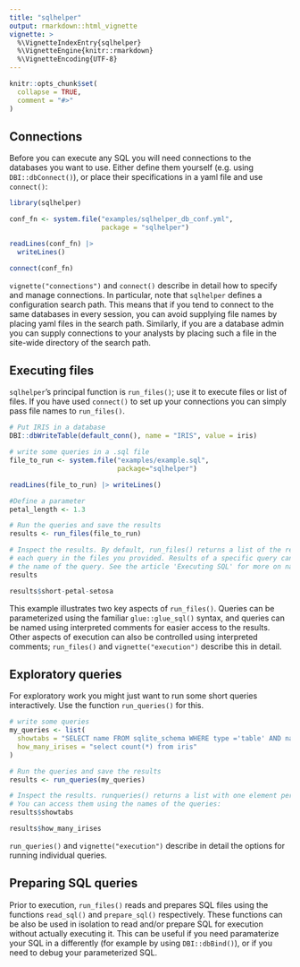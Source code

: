 ```yaml
---
title: "sqlhelper"
output: rmarkdown::html_vignette
vignette: >
  %\VignetteIndexEntry{sqlhelper}
  %\VignetteEngine{knitr::rmarkdown}
  %\VignetteEncoding{UTF-8}
---
```


```r
knitr::opts_chunk$set(
  collapse = TRUE,
  comment = "#>"
)
```


## Connections

Before you can execute any SQL you will need connections to the databases you
want to use. Either define them yourself (e.g. using `DBI::dbConnect()`), or
place their specifications in a yaml file and use `connect()`:

```r
library(sqlhelper)

conf_fn <- system.file("examples/sqlhelper_db_conf.yml",
                       package = "sqlhelper")

readLines(conf_fn) |>
  writeLines()

connect(conf_fn)
```

`vignette("connections")` and `connect()` describe in detail how to specify and manage
connections. In particular, note that `sqlhelper` defines a configuration search
path. This means that if you tend to connect to the same databases in every
session, you can avoid supplying file names by placing yaml files in the search
path. Similarly, if you are a database admin you can supply connections to your
analysts by placing such a file in the site-wide directory of the search path.

## Executing files

`sqlhelper`'s principal function is `run_files()`; use it to execute files or
list of files. If you have used `connect()` to set up your connections you can
simply pass file names to `run_files()`.

```r

# Put IRIS in a database
DBI::dbWriteTable(default_conn(), name = "IRIS", value = iris)

# write some queries in a .sql file
file_to_run <- system.file("examples/example.sql",
                           package="sqlhelper")

readLines(file_to_run) |> writeLines()

#Define a parameter
petal_length <- 1.3

# Run the queries and save the results
results <- run_files(file_to_run)

# Inspect the results. By default, run_files() returns a list of the results of 
# each query in the files you provided. Results of a specific query can be accessed by the
# the name of the query. See the article 'Executing SQL' for more on named queries.
results

results$short-petal-setosa
```

This example illustrates two key aspects of `run_files()`. Queries can be
parameterized using the familiar `glue::glue_sql()` syntax, and queries can be
named using interpreted comments for easier access to the results. Other aspects
of execution can also be controlled using interpreted comments; `run_files()`
and `vignette("execution")` describe this in detail.

## Exploratory queries

For exploratory work you might just want to run some short queries interactively. Use the function `run_queries()` for this.

```r
# write some queries
my_queries <- list( 
  showtabs = "SELECT name FROM sqlite_schema WHERE type ='table' AND name NOT LIKE 'sqlite_%'",
  how_many_irises = "select count(*) from iris"
)

# Run the queries and save the results
results <- run_queries(my_queries)

# Inspect the results. runqueries() returns a list with one element per query.
# You can access them using the names of the queries:
results$showtabs

results$how_many_irises
```

`run_queries()` and `vignette("execution")` describe in detail the options for running individual queries.

## Preparing SQL queries

Prior to execution, `run_files()` reads and prepares SQL files using the
functions `read_sql()` and `prepare_sql()` respectively. These functions can be
also be used in isolation to read and/or prepare SQL for execution without
actually executing it. This can be useful if you need paramaterize your SQL in a
differently (for example by using `DBI::dbBind()`), or if you need to debug your
parameterized SQL.
